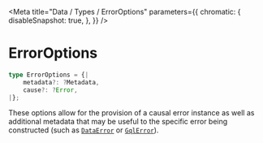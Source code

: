 
<Meta
  title="Data / Types / ErrorOptions"
  parameters={{
        chromatic: {
            disableSnapshot: true,
        },
    }}
/>

# ErrorOptions

```ts
type ErrorOptions = {|
    metadata?: ?Metadata,
    cause?: ?Error,
|};
```

These options allow for the provision of a causal error instance as well as additional metadata that may be useful to the specific error being constructed (such as [`DataError`](/docs/data-exports-dataerror--page) or [`GqlError`](/docs/data-exports-gqlerror--page)).
